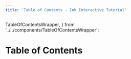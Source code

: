 ---
title: 'Table of Contents - Ink Interactive Tutorial'
---

  TableOfContentsWrapper,
} from '../../components/TableOfContentsWrapper';

# Table of Contents

<TableOfContentsWrapper />
